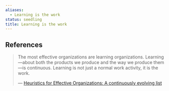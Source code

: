 ```yaml
---
aliases:
  - Learning is the work
status: seedling
title: Learning is the work
---
```

## References

> The most effective organizations are learning organizations. Learning —about both the products we produce and the way we produce them—is continuous. Learning is not just a normal work activity, it is the work.
>
> — [Heuristics for Effective Organizations: A continuously evolving list](https://holub.com/heuristics/)
